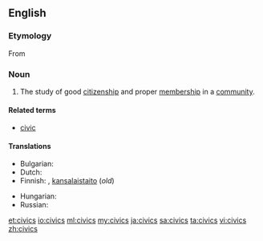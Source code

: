 ==English==

===Etymology===
From {{etyl|la|en}} {{term|civicus||lang=la|having to do with citizens or a town or city}}

===Noun===
{{en-noun|-|civics}}

# The study of good [[citizenship]] and proper [[membership]] in a [[community]].

====Related terms====
* [[civic]]

====Translations====
{{trans-top|the study of good citizenship and proper membership in a community}}
* Bulgarian: {{t|bg|гражданско право|n}}
* Dutch: {{t|nl|maatschappijleer|f}}
* Finnish: {{t|fi|yhteiskuntaoppi}}, [[kansalaistaito]] (''old'')
{{trans-mid}}
* Hungarian: {{t|hu|állampolgári ismeretek}}
* Russian: {{t|ru|граждановедение|n|tr=graždanovédenije|sc=Cyrl}}
{{trans-bottom}}

[[et:civics]]
[[io:civics]]
[[ml:civics]]
[[my:civics]]
[[ja:civics]]
[[sa:civics]]
[[ta:civics]]
[[vi:civics]]
[[zh:civics]]